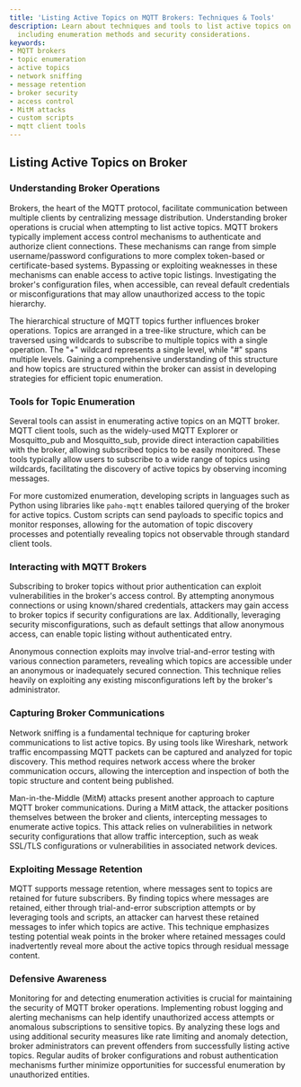 ```yaml
---
title: 'Listing Active Topics on MQTT Brokers: Techniques & Tools'
description: Learn about techniques and tools to list active topics on MQTT brokers,
  including enumeration methods and security considerations.
keywords:
- MQTT brokers
- topic enumeration
- active topics
- network sniffing
- message retention
- broker security
- access control
- MitM attacks
- custom scripts
- mqtt client tools
---
```


## Listing Active Topics on Broker

### Understanding Broker Operations

Brokers, the heart of the MQTT protocol, facilitate communication between multiple clients by centralizing message distribution. Understanding broker operations is crucial when attempting to list active topics. MQTT brokers typically implement access control mechanisms to authenticate and authorize client connections. These mechanisms can range from simple username/password configurations to more complex token-based or certificate-based systems. Bypassing or exploiting weaknesses in these mechanisms can enable access to active topic listings. Investigating the broker's configuration files, when accessible, can reveal default credentials or misconfigurations that may allow unauthorized access to the topic hierarchy.

The hierarchical structure of MQTT topics further influences broker operations. Topics are arranged in a tree-like structure, which can be traversed using wildcards to subscribe to multiple topics with a single operation. The "+" wildcard represents a single level, while "#" spans multiple levels. Gaining a comprehensive understanding of this structure and how topics are structured within the broker can assist in developing strategies for efficient topic enumeration.

### Tools for Topic Enumeration

Several tools can assist in enumerating active topics on an MQTT broker. MQTT client tools, such as the widely-used MQTT Explorer or Mosquitto_pub and Mosquitto_sub, provide direct interaction capabilities with the broker, allowing subscribed topics to be easily monitored. These tools typically allow users to subscribe to a wide range of topics using wildcards, facilitating the discovery of active topics by observing incoming messages.

For more customized enumeration, developing scripts in languages such as Python using libraries like `paho-mqtt` enables tailored querying of the broker for active topics. Custom scripts can send payloads to specific topics and monitor responses, allowing for the automation of topic discovery processes and potentially revealing topics not observable through standard client tools.

### Interacting with MQTT Brokers

Subscribing to broker topics without prior authentication can exploit vulnerabilities in the broker's access control. By attempting anonymous connections or using known/shared credentials, attackers may gain access to broker topics if security configurations are lax. Additionally, leveraging security misconfigurations, such as default settings that allow anonymous access, can enable topic listing without authenticated entry.

Anonymous connection exploits may involve trial-and-error testing with various connection parameters, revealing which topics are accessible under an anonymous or inadequately secured connection. This technique relies heavily on exploiting any existing misconfigurations left by the broker's administrator.

### Capturing Broker Communications

Network sniffing is a fundamental technique for capturing broker communications to list active topics. By using tools like Wireshark, network traffic encompassing MQTT packets can be captured and analyzed for topic discovery. This method requires network access where the broker communication occurs, allowing the interception and inspection of both the topic structure and content being published.

Man-in-the-Middle (MitM) attacks present another approach to capture MQTT broker communications. During a MitM attack, the attacker positions themselves between the broker and clients, intercepting messages to enumerate active topics. This attack relies on vulnerabilities in network security configurations that allow traffic interception, such as weak SSL/TLS configurations or vulnerabilities in associated network devices.

### Exploiting Message Retention

MQTT supports message retention, where messages sent to topics are retained for future subscribers. By finding topics where messages are retained, either through trial-and-error subscription attempts or by leveraging tools and scripts, an attacker can harvest these retained messages to infer which topics are active. This technique emphasizes testing potential weak points in the broker where retained messages could inadvertently reveal more about the active topics through residual message content.

### Defensive Awareness

Monitoring for and detecting enumeration activities is crucial for maintaining the security of MQTT broker operations. Implementing robust logging and alerting mechanisms can help identify unauthorized access attempts or anomalous subscriptions to sensitive topics. By analyzing these logs and using additional security measures like rate limiting and anomaly detection, broker administrators can prevent offenders from successfully listing active topics. Regular audits of broker configurations and robust authentication mechanisms further minimize opportunities for successful enumeration by unauthorized entities.